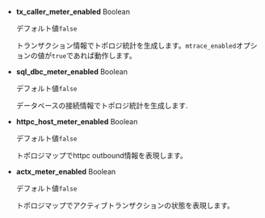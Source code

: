 -   **tx_caller_meter_enabled** <span class='type'>Boolean</span>

    デフォルト値`false`

    トランザクション情報でトポロジ統計を生成します。`mtrace_enabled`オプションの値が`true`であれば動作します。

-   **sql_dbc_meter_enabled** <span class='type'>Boolean</span>

    デフォルト値`false`

    データベースの接続情報でトポロジ統計を生成します.

-   **httpc_host_meter_enabled** <span class='type'>Boolean</span>

    デフォルト値`false`

    トポロジマップでhttpc outbound情報を表現します。

-   **actx_meter_enabled** <span class='type'>Boolean</span>

    デフォルト値`false`

    トポロジマップでアクティブトランザクションの状態を表現します。
